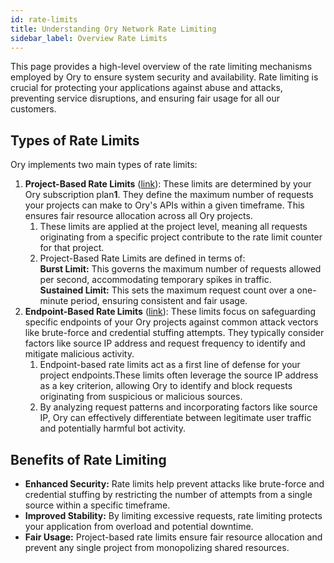 ```yaml
---
id: rate-limits
title: Understanding Ory Network Rate Limiting
sidebar_label: Overview Rate Limits
---
```


This page provides a high-level overview of the rate limiting mechanisms employed by Ory to ensure system security and
availability. Rate limiting is crucial for protecting your applications against abuse and attacks, preventing service disruptions,
and ensuring fair usage for all our customers.

## Types of Rate Limits

Ory implements two main types of rate limits:

1. **Project-Based Rate Limits** ([link](/guides/project-based-rate-limits)): These limits are determined by your Ory subscription
   plan**1**. They define the maximum number of requests your projects can make to Ory's APIs within a given timeframe. This
   ensures fair resource allocation across all Ory projects.
   1. These limits are applied at the project level, meaning all requests originating from a specific project contribute to the
      rate limit counter for that project.
   2. Project-Based Rate Limits are defined in terms of: <br/>**Burst Limit:** This governs the maximum number of requests allowed
      per second, accommodating temporary spikes in traffic. <br/>**Sustained Limit:** This sets the maximum request count over a
      one-minute period, ensuring consistent and fair usage.
2. **Endpoint-Based Rate Limits** ([link](/guides/endpoint-based-rate-limits)): These limits focus on safeguarding specific
   endpoints of your Ory projects against common attack vectors like brute-force and credential stuffing attempts. They typically
   consider factors like source IP address and request frequency to identify and mitigate malicious activity.
   1. Endpoint-based rate limits act as a first line of defense for your project endpoints.These limits often leverage the source
      IP address as a key criterion, allowing Ory to identify and block requests originating from suspicious or malicious sources.
   2. By analyzing request patterns and incorporating factors like source IP, Ory can effectively differentiate between legitimate
      user traffic and potentially harmful bot activity.

## Benefits of Rate Limiting

- **Enhanced Security:** Rate limits help prevent attacks like brute-force and credential stuffing by restricting the number of
  attempts from a single source within a specific timeframe.
- **Improved Stability:** By limiting excessive requests, rate limiting protects your application from overload and potential
  downtime.
- **Fair Usage:** Project-based rate limits ensure fair resource allocation and prevent any single project from monopolizing
  shared resources.
